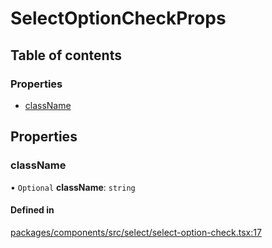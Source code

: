 # SelectOptionCheckProps

## Table of contents

### Properties

- [className](SelectOptionCheckProps.md#classname)

## Properties

### className

• `Optional` **className**: `string`

#### Defined in

[packages/components/src/select/select-option-check.tsx:17](https://github.com/vtex/shoreline/blob/9b5214c2f/packages/components/src/select/select-option-check.tsx#L17)
